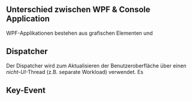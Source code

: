 ::: callout-note
## Unterschied zwischen WPF & Console Application

WPF-Applikationen bestehen aus grafischen Elementen und 

:::

## Dispatcher

Der Dispatcher wird zum Aktualisieren der Benutzeroberfläche über einen *nicht-UI*-Thread (z.B. separate Workload) verwendet.
Es 

## Key-Event

